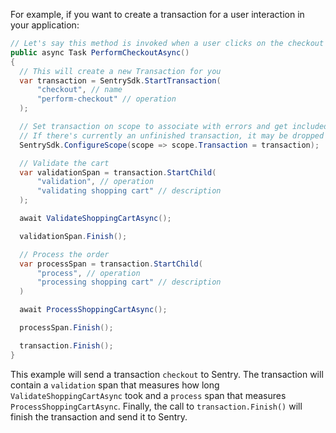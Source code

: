 For example, if you want to create a transaction for a user interaction in your application:

```csharp
// Let's say this method is invoked when a user clicks on the checkout button of your shop
public async Task PerformCheckoutAsync()
{
  // This will create a new Transaction for you
  var transaction = SentrySdk.StartTransaction(
      "checkout", // name
      "perform-checkout" // operation
  );

  // Set transaction on scope to associate with errors and get included span instrumentation
  // If there's currently an unfinished transaction, it may be dropped
  SentrySdk.ConfigureScope(scope => scope.Transaction = transaction);

  // Validate the cart
  var validationSpan = transaction.StartChild(
      "validation", // operation
      "validating shopping cart" // description
  );

  await ValidateShoppingCartAsync();

  validationSpan.Finish();

  // Process the order
  var processSpan = transaction.StartChild(
      "process", // operation
      "processing shopping cart" // description
  )

  await ProcessShoppingCartAsync();

  processSpan.Finish();

  transaction.Finish();
}
```

This example will send a transaction `checkout` to Sentry. The transaction will contain a `validation` span that measures how long `ValidateShoppingCartAsync` took and a `process` span that measures `ProcessShoppingCartAsync`. Finally, the call to `transaction.Finish()` will finish the transaction and send it to Sentry.
